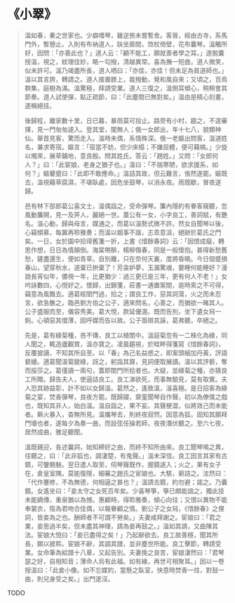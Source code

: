 # 《小翠》

> 溫如春，秦之世家也。少癖嗜琴，雖逆旅未嘗暫舍。客晉，經由古寺，系馬門外，暫憩止。入則有布衲道人，趺坐廊間，筇杖倚壁，花布囊琴。溫觸所好，因問：「亦善此也？」道人云：「顧不能工，願就善者學之耳。」遂脫囊授溫，視之，紋理佳妙，略一勾撥，清越異常。喜為撫一短曲，道人微笑，似未許可。溫乃竭盡所長，道人哂曰：「亦佳，亦佳！但未足為貧道師也。」溫以其言誇，轉請之。道人接置膝上，裁撥動，覺和風自來；又頃之，百鳥群集，庭樹為滿。溫驚極，拜請受業。道人三復之，溫側耳傾心，稍稍會其節奏。道人試使彈，點正疏節，曰：「此塵間已無對矣。」溫由是精心刻畫，遂稱絕技。
>
> 後歸程，離家數十里，日已暮，暴雨莫可投止。路旁有小村，趨之，不遑審擇，見一門匆匆遽入。登其堂，闃無人；俄一女郎出，年十七八，貌類神仙。舉首見客，驚而走入。溫時未偶，系情殊深。俄一老嫗出問客，溫道姓名，兼求寄宿。嫗言：「宿當不妨，但少床榻；不嫌屈體，便可藉槁。」少旋以燭來，展草鋪地，意良殷。問其姓氏，答云：「趙姓。」又問：「女郎何人？」曰：「此宦娘，老身之猶子也。」溫曰：「不揣寒陋，欲求援系，如何？」嫗顰蹙曰：「此即不敢應命。」溫詰其故，但云難言，悵然遂罷。嫗既去，溫視藉草腐濕，不堪臥處，因危坐鼓琴，以消永夜。雨既歇，冒夜遂歸。
>
> 邑有林下部郎葛公喜文士，溫偶詣之，受命彈琴。簾內隱約有眷客窺聽，忽風動簾開，見一及笄人，麗絕一世。蓋公有一女，小字良工，善詞賦，有艷名。溫心動，歸與母言，媒通之，而葛以溫勢式微不許。然女自聞琴以後，心竊傾慕，每冀再聆雅奏；而溫以姻事不諧，志乖意沮，絕跡於葛氏之門矣。一日，女於園中拾得舊箋一折，上書《惜餘春詞》云：「因恨成癡，轉思作想，日日為情顛倒。海棠帶醉，楊柳傷春，同是一般懷抱。甚得新愁舊愁，鏟盡還生，便如青草。自別離，只在奈何天裏，度將昏曉。今日個蹙損春山，望穿秋水，道棄已拚棄了！芳衾妒夢，玉漏驚魂，要睡何能睡好？漫說長宵似年，儂視一年，比更猶少：過三更已是三年，更有何人不老！」女吟詠數四，心悅好之。懷歸，出錦箋，莊書一通置案間，逾時索之不可得，竊意為風飄去。適葛經閨門過，拾之；謂良工作，惡其詞蕩，火之而未忍言，欲急醮之。臨邑劉方伯之公子，適來問名，心善之，而猶欲一睹其人。公子盛服而至，儀容秀美。葛大悅，款延優渥。既而告別，坐下遺女舄一鉤。心頓惡其儇薄，因呼媒而告以故。公子亟辯其誣，葛弗聽，卒絕之。
>
> 先是，葛有綠菊種，吝不傳，良工以植閨中。溫庭菊忽有一二株化為綠，同人聞之，輒造廬觀賞，溫亦寶之。凌晨趨視，於畦畔得箋寫《惜餘春詞》，反覆披讀，不知其所自至。以「春」為己名益惑之，即案頭細加丹黃，評語褻嫚。適葛聞溫菊變綠，訝之，躬詣其齋，見詞便取展讀。溫以其評褻，奪而挼莎之。葛僅讀一兩句，蓋即閨門所拾者也。大疑，並綠菊之種，亦猜良工所贈。歸告夫人，使逼詰良工。良工涕欲死，而事無驗見，莫有取實。夫人恐其跡益彰，計不如以女歸溫。葛然之，遙致溫，溫喜極。是日招客為綠菊之宴，焚香彈琴，良夜方罷。既歸寢，齋童聞琴自作聲，初以為僚僕之戲也，既知其非人，始白溫。溫自詣之，果不妄。其聲梗澀，似將效己而未能者。爇火暴入，杳無所見。溫攜琴去，則終夜寂然。因意為狐，固知其願拜門墻也者，遂每夕為奏一曲，而設弦任操若師，夜夜潛伏聽之。至六七夜，居然成曲，雅足聽聞。
>
> 溫既親迎，各述曩詞，始知締好之由，而終不知所由來。良工聞琴鳴之異，往聽之，曰：「此非狐也，調淒楚，有鬼聲。」溫未深信。良工因言其家有古鏡，可鑒魑魅。翌日遣人取至，伺琴聲既作，握鏡遽入；火之，果有女子在，倉皇室隅，莫能復隱，細審之趙氏之宦娘也。大駭，窮詰之。泫然曰：「代作蹇修，不為無德，何相逼之甚也？」溫請去鏡，約勿避；諾之。乃囊鏡。女遙坐曰：「妾太守之女死百年矣。少喜琴箏，箏已頗能諳之，獨此技未能嫡傳，重泉猶以為憾。惠顧時，得聆雅奏，傾心向往；又恨以異物不能奉裳衣，陰為君吻合佳偶，以報眷顧之情。劉公子之女舄，《惜餘春》之俚詞，皆妾為之也。酬師者不可謂不勞矣。」夫妻咸拜謝之。宦娘曰：「君之業，妾思過半矣，但未盡其神理，請為妾再鼓之。」溫如其請，又曲陳其法。宦娘大悅曰：「妾已盡得之矣！」乃起辭欲去。良工故善穩，聞其所長，願以披聆。宦娘不辭，其調其譜，並非塵世所能。良工擊節，轉請受業。女命筆為給譜十八章，又起告別。夫妻挽之良苦，宦娘淒然曰：「君琴瑟之好，自相知音；薄命人烏有此福。如有緣，再世可相聚耳。」因以一卷授溫曰：「此妾小像。如不忘媒妁，當懸之臥室，快意時焚香一炷，對鼓一曲，則兒身受之矣。」出門遂沒。

TODO
